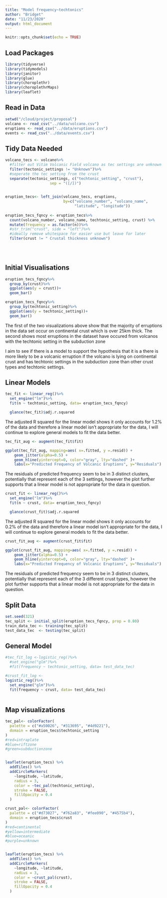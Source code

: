 ```yaml
---
title: "Model frequency~techtonics"
author: "Bridget"
date: "11/23/2020"
output: html_document
---
```


```r
knitr::opts_chunk$set(echo = TRUE)
```

## Load Packages
```r
library(tidyverse)
library(tidymodels)
library(janitor)
library(glue)
library(choroplethr)
library(choroplethrMaps)
library(leaflet)
```

## Read in Data

```r
setwd("/cloud/project/proposal")
volcano <- read_csv("../data/volcano.csv")
eruptions <- read_csv("../data/eruptions.csv")
events <- read_csv("../data/events.csv")

```

## Tidy Data Needed
```r
volcano_tecs <- volcano%>%
  #filter out Vitim Volcanic Field volcano as tec settings are unknown
  filter(tectonic_settings != "Unknown")%>%
  #seperate the tec setting from the crust 
  separate(tectonic_settings, c("techtonic_setting", "crust"),
                    sep = "([/])")
  
```

```r
eruption_tecs<- left_join(volcano_tecs, eruptions,
                          by=c("volcano_number", "volcano_name",
                               "latitude", "longitude"))
  
eruption_tecs_fqncy <- eruption_tecs%>%
  count(volcano_number, volcano_name, techtonic_setting, crust) %>% 
  mutate(frequency = as.factor(n))%>%
  #str_trim("crust", side = "left")%>%
  #ideally remove whitespace for easier use but leave for later
  filter(crust != " Crustal thickness unknown")
  

  
```

## Initial Visualisations
```r
eruption_tecs_fqncy%>%
  group_by(crust)%>%
  ggplot(aes(y = crust))+
  geom_bar()
```  

```r
eruption_tecs_fqncy%>%
  group_by(techtonic_setting)%>%
  ggplot(aes(y = techtonic_setting))+
  geom_bar()


```
The first of the two visualizations above show that the majority of erruptions in the data set occur on continental crust which is over 25km thick.
The second shows most erruptions in the dataset have occured from volcanos with the techtonic setting in the subduction zone

I aim to see if there is a model to support the hypothesis that it is a there is more likely to be a volcanic erruption if the volcano is lying on continental crust and has techtonic settings in the subduction zone than other crust types and techtonic settings.

## Linear Models
```r
tec_fit <- linear_reg()%>%
  set_engine("lm")%>%
  fit(n ~ techtonic_setting, data= eruption_tecs_fqncy)

  glance(tec_fit)$adj.r.squared

```
The adjusted R squared for the linear model shows it only accounts for 1.2% of the data and therefore a linear model isn't appropriate for the data, I will continue to explore general models to fit the data better.

```r
tec_fit_aug <- augment(tec_fit$fit)

ggplot(tec_fit_aug, mapping=aes( x=.fitted, y =.resid)) +
	geom_jitter(alpha=0.5) +
	geom_hline(yintercept=0, color="gray", lty="dashed" )+
	labs(x="Predicted Frequency of Volcanic Eruptions", y="Residuals")
```

The residuals of predicted frequency seem to be in 3 distinct clusters, potentially that represent each of the 3 settings, however the plot further supports that a linear model is not appropriate for the data in question.

```r
crust_fit <- linear_reg()%>%
  set_engine("lm")%>%
  fit(n ~ crust, data= eruption_tecs_fqncy)

  glance(crust_fit)$adj.r.squared

```
The adjusted R squared for the linear model shows it only accounts for 0.2% of the data and therefore a linear model isn't appropriate for the data, I will continue to explore general models to fit the data better.

```r
crust_fit_aug <- augment(crust_fit$fit)

ggplot(crust_fit_aug, mapping=aes( x=.fitted, y =.resid)) +
	geom_jitter(alpha=0.5) +
	geom_hline(yintercept=0, color="gray", lty="dashed" )+ 
	labs(x="Predicted Frequency of Volcanic Eruptions", y="Residuals")
```
The residuals of predicted frequency seem to be in 3 distinct clusters, potentially that represent each of the 3 different crust types, however the plot further supports that a linear model is not appropriate for the data in question.

## Split Data
```r
set.seed(321)
tec_split <- initial_split(eruption_tecs_fqncy, prop = 0.80)
train_data_tec <- training(tec_split)
test_data_tec  <- testing(tec_split)
```

## General Model
```r
#tec_fit_log <-logistic_reg()%>%
  #set_engine("glm")%>%
  #fit(frequency ~ techtonic_setting, data= test_data_tec)

#crust_fit_log <- 
logistic_reg()%>%
  set_engine("glm")%>%
  fit(frequency ~ crust, data= test_data_tec)
  

```

## Map visualizations
```r
tec_pal<- colorFactor(
  palette = c("#a50026", "#313695", "#4d9221"),
  domain = eruption_tecs$techtonic_setting
)
#red=intraplate
#blue=riftzone
#green=subductionzone


leaflet(eruption_tecs) %>% 
  addTiles() %>%
  addCircleMarkers(
    ~longitude, ~latitude,
    radius = 3,
    color = ~tec_pal(techtonic_setting),
    stroke = FALSE, 
    fillOpacity = 0.4
  )
```

```r
crust_pal<- colorFactor(
  palette = c("#d73027", "#762a83", "#fee090", "#4575b4"),
  domain = eruption_tecs$crust
)
#red=continental
#yellow=intermediate
#blue=oceanic
#purple=unknown


leaflet(eruption_tecs) %>% 
  addTiles() %>%
  addCircleMarkers(
    ~longitude, ~latitude,
    radius = 3,
    color = ~crust_pal(crust),
    stroke = FALSE, 
    fillOpacity = 0.4
  )
```
























